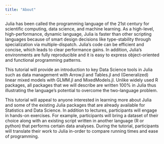 ```yaml
---
title: "About"
---
```


Julia has been called the programming language of the 21st century for scientific computing, data science, and machine learning. As a high-level, high-performance, dynamic language, Julia is faster than other scripting languages because of smart design decisions like type-stability through specialization via multiple-dispatch. Julia's code can be efficient and concise, which leads to clear performance gains. In addition, Julia's environments are fully reproducible and it is easy to express object-oriented and functional programming patterns.

This tutorial will provide an introduction to key Data Science tools in Julia such as data management with Arrow.jl and Tables.jl and (Generalized) linear mixed models with GLMM.jl and MixedModels.jl. Unlike widely used R packages, all packages that we will describe are written 100% in Julia thus illustrating the language’s potential to overcome the two-language problem.

This tutorial will appeal to anyone interested in learning more about Julia and some of the existing Julia packages that are already available for Statistics and Data Science. In addition to lectures, participants will engage in hands-on exercises. For example, participants will bring a dataset of their choice along with an existing script written in another language (R or python) that performs certain data analyses. During the tutorial, participants will translate their work to Julia in-order to compare running times and ease of programming.
